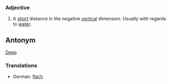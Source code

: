 === Adjective ===
#A [[short]] distance in the negative [[vertical]] dimension.  Usually with regards to [[water]].

== Antonym ==
[[Deep]]

===Translations===
*German: [[flach]]